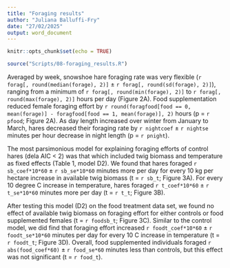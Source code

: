 ```yaml
---
title: "Foraging results"
author: "Juliana Balluffi-Fry"
date: "27/02/2025"
output: word_document
---
```


```r
knitr::opts_chunk$set(echo = TRUE)

source("Scripts/08-foraging_results.R")

```

Averaged by week, snowshoe hare foraging rate was very flexible (`r forag[, round(median(forage), 2)]` ± `r forag[, round(sd(forage), 2)]`), ranging from a minimum of `r forag[, round(min(forage), 2)]` to `r forag[, round(max(forage), 2)]` hours per day (Figure 2A). Food supplementation reduced female foraging effort by `r round(foragfood[food == 0, mean(forage)] - foragfood[food == 1, mean(forage)], 2)` hours (p = `r pfood`; Figure 2A). As day length increased over winter from January to March, hares decreased their foraging rate by `r nightcoef` ± `r nightse` minutes per hour decrease in night length (p = `r pnight`).

The most parsimonious model for explaining foraging efforts of control hares (dela AIC < 2) was that which included twig biomass and temperature as fixed effects (Table 1, model D2). We found that hares foraged `r sb_coef*10*60` ± `r sb_se*10*60` minutes more per day for every 10 kg per hectare increase in available twig biomass (t = `r sb_t`; Figure 3A). For every 10 degree C increase in temperature, hares foraged `r t_coef*10*60` ± `r t_se*10*60` minutes more per day (t = `r t_t`; Figure 3B).

After testing this model (D2) on the food treatment data set, we found no effect of available twig biomass on foraging effort for either controls or food supplemented females (t = `r foodsb_t`; Figure 3C). Similar to the control model, we did find that foraging effort increased `r foodt_coef*10*60` ± `r foodt_se*10*60` minutes per day for every 10 C increase in temperature (t = `r foodt_t`; Figure 3D). Overall, food supplemented individuals foraged `r abs(food_coef*60)` ± `r food_se*60` minutes less than controls, but this effect was not significant (t = `r food_t`).



